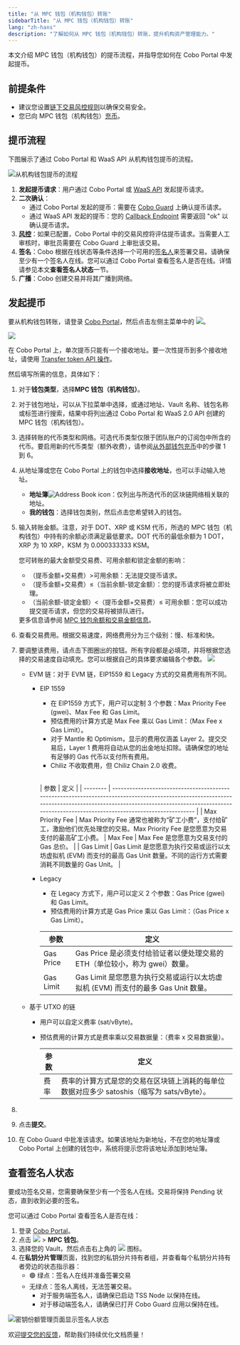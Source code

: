 ```yaml
---
title: "从 MPC 钱包（机构钱包）转账"
sidebarTitle: "从 MPC 钱包（机构钱包）转账"
lang: "zh-hans"
description: "了解如何从 MPC 钱包（机构钱包）转账，提升机构资产管理能力。"
---
```



本文介绍 MPC 钱包（机构钱包）的提币流程，并指导您如何在 Cobo Portal 中发起提币。

## 前提条件

- 建议您设置[链下交易风控规则](/cn/portal/risk-controls/off-chain-tx-set-transfer)以确保交易安全。
- 您已向 MPC 钱包（机构钱包）[充币](/cn/portal/mpc-wallets/ocw/transfers)。

## 提币流程

下图展示了通过 Cobo Portal 和 WaaS API 从机构钱包提币的流程。

<img src="/cn/images/transfers/mpc-withdrawal-process.svg" className="diagram" alt="从机构钱包提币的流程"/>

1. **发起提币请求**：用户通过 Cobo Portal 或 [WaaS API](https://www.cobo.com/developers/v2_cn/guides/mpc-wallets/get-started-ocw#withdraw-tokens) 发起提币请求。
2. **二次确认**：
   - 通过 Cobo Portal 发起的提币：需要在 [Cobo Guard](/cn/guard/introduction) 上确认提币请求。
   - 通过 WaaS API 发起的提币：您的 [Callback Endpoint](https://www.cobo.com/developers/v2_cn/guides/webhooks-callbacks/introduction) 需要返回 "ok" 以确认提币请求。
3. **[风控](/cn/portal/risk-controls/tx-policies-overview)**：如果已配置，Cobo Portal 中的交易风控将评估提币请求。当需要人工审核时，审批员需要在 Cobo Guard 上审批该交易。
4. **签名**：Cobo 根据在线状态等条件选择一个可用的[签名人](/cn/portal/mpc-wallets/ocw/holder-group-main-group#create-a-main-group)来签署交易。请确保至少有一个签名人在线。您可以通过 Cobo Portal 查看签名人是否在线。详情请参见本文**查看签名人状态**一节。
5. **广播**：Cobo 创建交易并将其广播到网络。


## 发起提币

要从机构钱包转账，请登录 [Cobo Portal](https://portal.cobo.com/login)，然后点击左侧主菜单中的 <img src="/cn/images/transfers/transfer-button.svg" className="icon"></img>。

<img src="/cn/images/transfers/transfer-button-location.png" className="screenshot_modal"/>

<Note>在 Cobo Portal 上，单次提币只能有一个接收地址。要一次性提币到多个接收地址，请使用 [Transfer token API 操作](https://www.cobo.com/developers/v2/api-references/transactions/transfer-token)。</Note>

然后填写所需的信息，具体如下：

1. 对于**钱包类型**，选择**MPC 钱包（机构钱包）**。

2. 对于钱包地址，可以从下拉菜单中选择，或通过地址、Vault 名称、钱包名称或标签进行搜索，结果中将列出通过 Cobo Portal 和 WaaS 2.0 API 创建的 MPC 钱包（机构钱包）。

3. 选择转账的代币类型和网络。可选代币类型仅限于团队账户的订阅包中所含的代币。要启用新的代币类型（额外收费），请参阅[从外部钱包充币](https://manuals.cobo.com/cn/portal/mpc-wallets/ocw/transfers#)中的步骤 1 到 6。

4. 从地址簿或您在 Cobo Portal 上的钱包中选择**接收地址**，也可以手动输入地址。
    - **地址簿**<img src="/en/images/common/icon_address_book.svg" className="icon" alt="Address Book icon" />：仅列出与所选代币的区块链网络相关联的地址。
    - **我的钱包**：选择钱包类别，然后点击您希望转入的钱包。
5. 输入转账金额。注意，对于 DOT、XRP 或 KSM 代币，所选的 MPC 钱包（机构钱包）中持有的余额必须满足最低要求。DOT 代币的最低余额为 1 DOT，XRP 为 10 XRP，KSM 为 0.000333333 KSM。

    <Info>您可转账的最大金额受交易费、可用余额和锁定金额的影响：<ul><li>（提币金额+交易费）\>可用余额：无法提交提币请求。</li><li>（提币金额+交易费）≤（当前余额-锁定金额）：您的提币请求将被立即处理。</li><li>（当前余额-锁定金额）\<（提币金额+交易费）≤ 可用余额：您可以成功提交提币请求，但您的交易将被排队进行。</li></ul>更多信息请参阅 [MPC 钱包余额和交易金额信息](https://www.cobo.com/developers/v2_cn/guides/mpc-wallets/balance-amounts)。</Info>

6. 查看交易费用。根据交易速度，网络费用分为三个级别：慢、标准和快。
7. 要调整该费用，请点击下图圈出的按钮。所有字段都是必填项，并将根据您选择的交易速度自动填充。您可以根据自己的具体要求编辑各个参数。
    <img src="/cn/images/transfers/customize-fees.png" className="screenshot_modal"/>
    - EVM 链：对于 EVM 链，EIP1559 和 Legacy 方式的交易费用有所不同。
        - EIP 1559
            - 在 EIP1559 方式下，用户可以定制 3 个参数：Max Priority Fee (gwei)、Max Fee 和 Gas Limit。
            - 预估费用的计算方式是 Max Fee 乘以 Gas Limit：（Max Fee x Gas Limit）。
            - 对于 Mantle 和 Optimism，显示的费用仅涵盖 Layer 2。提交交易后，Layer 1 费用将自动从您的出金地址扣除。请确保您的地址有足够的 Gas 代币以支付所有费用。
            - Chiliz 不收取费用，但 Chiliz Chain 2.0 收费。

            <a id="eip1559"></a>	
            | 参数        | 定义                                                                                                                                                                                                                             |
            | --------         | -------------------------------------------------------------------------------------------------------------------------------------------------------------------------------------------------------------------------------------  |
            | Max Priority Fee | Max Priority Fee 通常也被称为“矿工小费”，支付给矿工，激励他们优先处理您的交易。Max Priority Fee 是您愿意为交易支付的最高矿工小费。
            | Max Fee          | Max Fee 是您愿意为交易支付的 Gas 总价。                                                                                                                                                |
            | Gas Limit        | Gas Limit 是您愿意为执行交易或运行以太坊虚拟机 (EVM) 而支付的最高 Gas Unit 数量。不同的运行方式需要消耗不同数量的 Gas Unit。              |

        - Legacy
            - 在 Legacy 方式下，用户可以定义 2 个参数：Gas Price (gwei) 和 Gas Limit。
            - 预估费用的计算方式是 Gas Price 乘以 Gas Limit：（Gas Price x Gas Limit）。

            | 参数 | 定义    |
            | -------- | -------------------------------------------------------------------------- |
            | Gas Price | Gas Price 是必须支付给验证者以便处理交易的 ETH（单位较小，称为 gwei）数量。 |
            | Gas Limit | Gas Limit 是您愿意为执行交易或运行以太坊虚拟机 (EVM) 而支付的最多 Gas Unit 数量。 |
    - 基于 UTXO 的链
        - 用户可以自定义费率 (sat/vByte)。
        - 预估费用的计算方式是费率乘以交易数据量：（费率 x 交易数据量）。

            | 参数 | 定义                                                                                                                               |
            | --------  | -----------------------------------------------------------------------------------------------------------------------------------------|
            | 费率  | 费率的计算方式是您的交易在区块链上消耗的每单位数据对应多少 satoshis（缩写为 sats/vByte）。|
8. <MySnippet />
9. 点击**提交**。
10. 在 Cobo Guard 中批准该请求。如果该地址为新地址，不在您的地址簿或 Cobo Portal 上创建的钱包中，系统将提示您将该地址添加到地址簿。

## 查看签名人状态

要成功签名交易，您需要确保至少有一个签名人在线。交易将保持 Pending 状态，直到收到必要的签名。

您可以通过 Cobo Portal 查看签名人是否在线：
1. 登录 [Cobo Portal](https://portal.cobo.com/login)。
2. 点击 <img src="/cn/images/transfers/wallets-icon.svg" className="icon"></img> > **MPC 钱包**。
3. 选择您的 Vault，然后点击右上角的 <img src="/cn/images/transfers/manage-key-share-group.svg" className="icon"></img> 图标。
4. 在**私钥分片管理**页面，找到您的私钥分片持有者组，并查看每个私钥分片持有者旁边的状态指示器：
   - 🟢 绿点：签名人在线并准备签署交易
   - 无绿点：签名人离线，无法签署交易。
        - 对于服务端签名人，请确保已启动 TSS Node 以保持在线。
        - 对于移动端签名人，请确保已打开 Cobo Guard 应用以保持在线。

<img src="/cn/images/transfers/main-group-active.png" className="screenshot_modal" alt="密钥份额管理页面显示签名人状态"/>

<Tip>欢迎[提交您的反馈](https://forms.zohopublic.com/cobo/form/DocumentFeedbackForm/formperma/QvLOhxJv1_JMsJ-1dleZ8Itb_7rzN-LtgvsDdxosoVI?referrername=manuals)，帮助我们持续优化文档质量！</Tip>